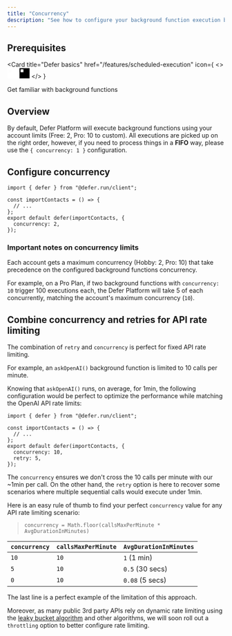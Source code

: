```yaml
---
title: "Concurrency"
description: "See how to configure your background function execution behavior"
---
```


## Prerequisites

<Card
  title="Defer basics"
  href="/features/scheduled-execution"
  icon={
    <>
      <svg
        width="24"
        height="24"
        viewBox="0 0 40 41"
        fill="none"
        xmlns="http://www.w3.org/2000/svg"
        className="hidden dark:block"
      >
        <path
          fillRule="evenodd"
          clipRule="evenodd"
          d="M40 0.5V40.5H0V0.5H40ZM15.7143 4.78571H4.28571V16.2143H15.7143V4.78571ZM4.28571 20.5H20V4.78571H25.7143V26.2143H4.28571V20.5ZM4.28571 36.2143V30.5H30V4.78571H35.7143V36.2143H4.28571Z"
          fill="white"
        />
      </svg>
      <svg
        width="24"
        height="24"
        viewBox="0 0 40 41"
        fill="none"
        xmlns="http://www.w3.org/2000/svg"
        className="block dark:hidden"
      >
        <path
          fillRule="evenodd"
          clipRule="evenodd"
          d="M40 0.5V40.5H0V0.5H40ZM15.7143 4.78571H4.28571V16.2143H15.7143V4.78571ZM4.28571 20.5H20V4.78571H25.7143V26.2143H4.28571V20.5ZM4.28571 36.2143V30.5H30V4.78571H35.7143V36.2143H4.28571Z"
          fill="black"
        />
      </svg>
    </>
  }
>
  Get familiar with background functions
</Card>

## Overview

By default, Defer Platform will execute background functions using your account limits (Free: 2, Pro: 10 to custom).
All executions are picked up on the right order, however, if you need to process things in a **FIFO** way, please use the `{ concurrency: 1 }` configuration.

## Configure concurrency

```tsx defer/importContacts.ts
import { defer } from "@defer.run/client";

const importContacts = () => {
  // ...
};
export default defer(importContacts, {
  concurrency: 2,
});
```

### Important notes on concurrency limits

Each account gets a maximum concurrency (Hobby: 2, Pro: 10) that take precedence on the configured background functions concurrency.

For example, on a Pro Plan, if two background functions with `concurrency: 10` trigger 100 executions each,
the Defer Platform will take 5 of each concurrently, matching the account's maximum concurrency (`10`).

## Combine concurrency and retries for API rate limiting

The combination of `retry` and `concurrency` is perfect for fixed API rate limiting.

For example, an `askOpenAI()` background function is limited to 10 calls per minute.

Knowing that `askOpenAI()` runs, on average, for 1min, the following configuration would be perfect to optimize the performance while
matching the OpenAI API rate limits:

```tsx defer/importContacts.ts
import { defer } from "@defer.run/client";

const importContacts = () => {
  // ...
};
export default defer(importContacts, {
  concurrency: 10,
  retry: 5,
});
```

The `concurrency` ensures we don't cross the 10 calls per minute with our ~1min per call.
On the other hand, the `retry` option is here to recover some scenarios where multiple sequential calls would execute under 1min.

Here is an easy rule of thumb to find your perfect `concurrency` value for any API rate limiting scenario:

> `concurrency = Math.floor(callsMaxPerMinute * AvgDurationInMinutes)`

| `concurrency` | `callsMaxPerMinute` | `AvgDurationInMinutes` |
| ------------- | ------------------- | ---------------------- |
| `10`          | `10`                | `1` (1 min)            |
| `5`           | `10`                | `0.5` (30 secs)        |
| `0`           | `10`                | `0.08` (5 secs)        |

The last line is a perfect example of the limitation of this approach.

Moreover, as many public 3rd party APIs rely on dynamic rate limiting
using the [leaky bucket algorithm](https://en.wikipedia.org/wiki/Leaky_bucket) and other algorithms,
we will soon roll out a `throttling` option to better configure rate limiting.
